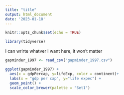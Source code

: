 ```yaml
---
title: "title"
output: html_document
date: '2023-01-18'
---
```


```r
knitr::opts_chunk$set(echo = TRUE)
```

```r
library(tidyverse)

```
I can wrirte whatver I want here, it won't matter

```r
gapminder_1997 <- read_csv("gapminder_1997.csv")

```

```r
ggplot(gapminder_1997) +
  aes(x = gdpPercap, y=lifeExp, color = continent)+
  labs(x = "gdp per cap", y="life expec") +
  geom_point() +
  scale_color_brewer(palette = "Set1")

```







